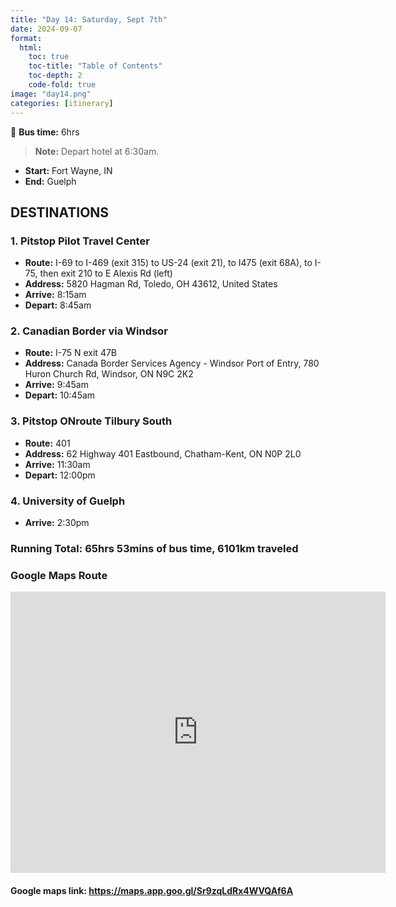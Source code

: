 ```yaml
---
title: "Day 14: Saturday, Sept 7th"
date: 2024-09-07
format:
  html:
    toc: true
    toc-title: "Table of Contents"
    toc-depth: 2
    code-fold: true
image: "day14.png"
categories: [itinerary]
---
```


🚌 **Bus time:** 6hrs

> **Note:** Depart hotel at 6:30am.

- **Start:** Fort Wayne, IN
- **End:** Guelph

## DESTINATIONS

### 1. **Pitstop Pilot Travel Center**

- **Route:** I-69 to I-469 (exit 315) to US-24 (exit 21), to I475 (exit 68A), to I-75, then exit 210 to E Alexis Rd (left)
- **Address:** 5820 Hagman Rd, Toledo, OH 43612, United States
- **Arrive:** 8:15am
- **Depart:** 8:45am

### 2. **Canadian Border via Windsor**

- **Route:** I-75 N exit 47B
- **Address:** Canada Border Services Agency - Windsor Port of Entry, 780 Huron Church Rd, Windsor, ON N9C 2K2
- **Arrive:** 9:45am
- **Depart:** 10:45am

### 3. **Pitstop ONroute Tilbury South**

- **Route:** 401
- **Address:** 62 Highway 401 Eastbound, Chatham-Kent, ON N0P 2L0
- **Arrive:** 11:30am
- **Depart:** 12:00pm

### 4. **University of Guelph**

- **Arrive:** 2:30pm

### **Running Total:** 65hrs 53mins of bus time, 6101km traveled

### Google Maps Route

<iframe src="https://www.google.com/maps/embed?pb=!1m45!1m12!1m3!1d15617.08779995462!2d-80.23547057548036!3d43.5273392296673!2m3!1f0!2f0!3f0!3m2!1i1024!2i768!4f13.1!4m30!3e0!4m5!1s0x8815e4f3a7bffbcd%3A0x56f675a7b6681872!2s223%20W%20Jefferson%20Blvd%2C%20Fort%20Wayne%2C%20IN%2046802%2C%20USA!3m2!1d41.075576999999996!2d-85.14088509999999!4m5!1s0x883b8163bea10433%3A0x6603d5879838dac3!2s5820%20Hagman%20Rd%2C%20Toledo%2C%20OH%2043612%2C%20USA!3m2!1d41.7240344!2d-83.50817409999999!4m5!1s0x883b2d9da5ab3dc3%3A0xadbf57a8921f4d33!2s780%20Huron%20Church%20Rd%2C%20Windsor%2C%20ON%20N9C%202K2!3m2!1d42.3005438!2d-83.06515859999999!4m5!1s0x883ab290b14bba8b%3A0x15412a45d492d637!2sONroute%20Tilbury%20South%2C%2062%20Highway%20401%20Eastbound%2C%20Chatham-Kent%2C%20ON%20N0P%202L0!3m2!1d42.274245!2d-82.4004977!4m4!2s43.531931%2C%20-80.219115!3m2!1d43.531931!2d-80.219115!5e1!3m2!1sen!2sca!4v1724344911965!5m2!1sen!2sca" width="600" height="450" style="border:0;" allowfullscreen="" loading="lazy" referrerpolicy="no-referrer-when-downgrade"></iframe>

#### Google maps link: <https://maps.app.goo.gl/Sr9zqLdRx4WVQAf6A>
